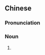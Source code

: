 {{also|价直}}
==Chinese==
{{zh-forms|s=价直}}

===Pronunciation===
{{zh-pron
|m=jiàzhí
|c=ga3 zik6
|cat=n
}}

===Noun===
{{zh-noun}}

# {{lb|zh|classical}} {{zh-alt-form|價值|value}}
#: {{zh-x|今 有 布 一 匹，價直 一百 二-十-五。|Now there exists one piece of cloth; its '''value''' is worth one hundred twenty-five.|CL|ref={{w2|zh|九章算術|《九章算術》}} (''{{w|The Nine Chapters on the Mathematical Art}}''), {{lang|zh|衰分}} (Proportional distribution)}}
